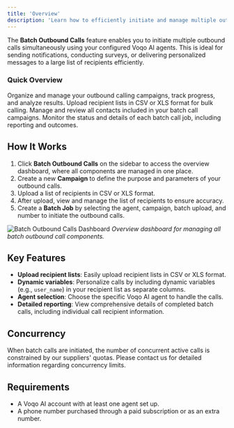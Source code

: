 ```yaml
---
title: 'Overview'
description: 'Learn how to efficiently initiate and manage multiple outbound calls at once using Voqo AI agents.'
---
```


The **Batch Outbound Calls** feature enables you to initiate multiple outbound calls simultaneously using your configured Voqo AI agents. This is ideal for sending notifications, conducting surveys, or delivering personalized messages to a large list of recipients efficiently.

### Quick Overview

<CardGroup>
  <Card title="Campaigns" icon="bullhorn" href="Campaigns">
    Organize and manage your outbound calling campaigns, track progress, and analyze results.
  </Card>
  <Card title="Batch Uploads" icon="upload" href="Batch Uploads">
    Upload recipient lists in CSV or XLS format for bulk calling.
  </Card>
  <Card title="Batch Contacts" icon="address-book" href="Batch Contacts">
    Manage and review all contacts included in your batch call campaigns.
  </Card>
  <Card title="Batch Jobs" icon="list" href="Batch Jobs">
    Monitor the status and details of each batch call job, including reporting and outcomes.
  </Card>
</CardGroup>

## How It Works

1. Click **Batch Outbound Calls** on the sidebar to access the overview dashboard, where all components are managed in one place.
2. Create a new **Campaign** to define the purpose and parameters of your outbound calls.
3. Upload a list of recipients in CSV or XLS format.
4. After upload, view and manage the list of recipients to ensure accuracy.
5. Create a **Batch Job** by selecting the agent, campaign, batch upload, and number to initiate the outbound calls.

![Batch Outbound Calls Dashboard](./images/batch-outbound-calls/batch-overview.png)
*Overview dashboard for managing all batch outbound call components.*

## Key Features

- **Upload recipient lists**: Easily upload recipient lists in CSV or XLS format.
- **Dynamic variables**: Personalize calls by including dynamic variables (e.g., `user_name`) in your recipient list as separate columns.
- **Agent selection**: Choose the specific Voqo AI agent to handle the calls.
- **Detailed reporting**: View comprehensive details of completed batch calls, including individual call recipient information.

## Concurrency

When batch calls are initiated, the number of concurrent active calls is constrained by our suppliers' quotas. Please contact us for detailed information regarding concurrency limits.

## Requirements

- A Voqo AI account with at least one agent set up.
- A phone number purchased through a paid subscription or as an extra number.